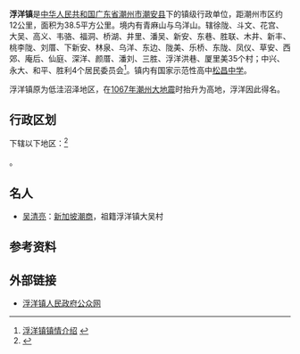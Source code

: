 {{中国乡级行政区|44/51/21/104/000
| 电话区号 = 768
}}
'''浮洋镇'''是[[中华人民共和国|中华人民共和国]][[广东省|广东省]][[潮州市|潮州市]][[潮安县|潮安县]]下的镇级行政单位，距潮州市区约12公里，面积为38.5平方公里。境内有青麻山与乌洋山。辖徐陇、斗文、花宫、大吴、高义、韦骆、福洞、桥湖、井里、潘吴、新安、东巷、胜联、木井、新丰、桃李陇、刘厝、下新安、林泉、乌洋、东边、陇美、乐桥、东陇、凤仪、草安、西郊、庵后、仙庭、深洋、颜厝、潘刘、三胜、浮洋洪巷、厦里美35个村；中兴、永大、和平、胜利4个居民委员会<ref>[http://www.fy.chaoan.gov.cn/ydgz/xzqh.asp 浮洋镇镇情介绍] {{webarchive|url=https://web.archive.org/web/20110628003406/http://www.fy.chaoan.gov.cn/ydgz/xzqh.asp |date=2011-06-28 }}</ref>。镇内有国家示范性高中[[松昌中学|松昌中学]]。

浮洋镇原为低洼沼泽地区，在[[1067年潮州大地震|1067年潮州大地震]]时抬升为高地，浮洋因此得名。

== 行政区划 ==
下辖以下地区：<ref>{{PRC admin/ref sgc|44/51/21/104/000}}</ref>

{{PRC admin/children|44/51/21/104/000}}。

== 名人 ==
* [[吴清亮|吴清亮]]：[[新加坡|新加坡]][[潮商|潮商]]，祖籍浮洋镇大吴村

== 参考资料 ==
{{reflist}}

== 外部链接 ==
*[https://web.archive.org/web/20081011051848/http://www.fy.chaoan.gov.cn/ 浮洋镇人民政府公众网]
{{PRC admin/navcat|44/51/21/104/000}}
